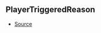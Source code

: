 ## PlayerTriggeredReason



- [Source](https://github.com/Androz2091/discord-player/blob/e31bc2a/packages/discord-player/src/Structures/GuildQueue.ts#L58)